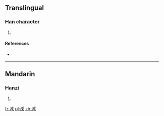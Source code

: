 ==Translingual==

===Han character===
{{Han char|rn=85|rad=水|as=10|sn=13|four=32191|canj=EHDP}}

# {{defn|Han|sort=水10}}

====References====
* {{Han ref|kx=0639.250|dkj=17935|dj=1046.160|hdz=31699.120|uh=6E97|ud=28311|bh=DE68|bd=56936}}

----

==Mandarin==

===Hanzi===
{{cmn-hanzi|pin=[[shéng]] ([[sheng2]])|wg=sheng<sup>2</sup>}}

# {{defn|lang=cmn|sort=水10}}

[[fr:溗]]
[[pl:溗]]
[[zh:溗]]